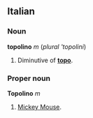 ==Italian==
===Noun===
'''topolino''' ''m'' (''plural'' '''topolini'')

#Diminutive of '''[[topo]]'''.

===Proper noun===
'''Topolino''' ''m''

#[[Mickey Mouse]].